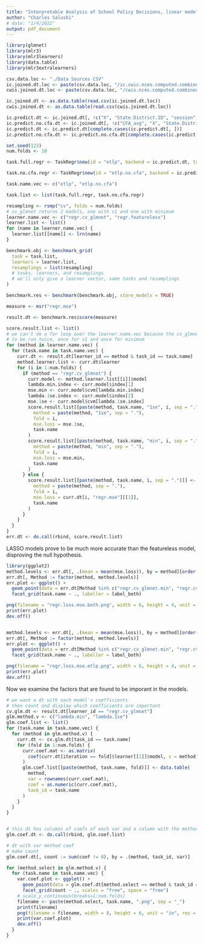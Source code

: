 ```yaml
---
title: "Interpretable Analysis of School Policy Decisions, linear models"
author: "Charles Saluski"
# date: "1/4/2022"
output: pdf_document
---
```


```r
library(glmnet)
library(mlr3)
library(mlr3learners)
library(data.table)
library(mlr3extralearners)

csv.data.loc <- "./Data Sources CSV"
ic.joined.dt.loc <- paste(csv.data.loc, "/ic.cwis.nces.computed.combined.csv", sep = "")
cwis.joined.dt.loc <- paste(csv.data.loc, "/cwis.nces.computed.combined.csv", sep = "")

ic.joined.dt <- as.data.table(read.csv(ic.joined.dt.loc))
cwis.joined.dt <- as.data.table(read.csv(cwis.joined.dt.loc))
```

```r
ic.predict.dt <- ic.joined.dt[, !c("X", "State.District.ID", "session", "NCES.District.Name..to.check.", "School.District", "Teacher_leader_More_than_6", "Total_more_than_10")]
ic.predict.no.cfa.dt <- ic.joined.dt[, !c("CFA_avg", "X", "State.District.ID", "session", "NCES.District.Name..to.check.", "School.District", "Teacher_leader_More_than_6", "Total_more_than_10")]
ic.predict.dt <- ic.predict.dt[complete.cases(ic.predict.dt[, ])]
ic.predict.no.cfa.dt <- ic.predict.no.cfa.dt[complete.cases(ic.predict.no.cfa.dt[, ])]
```

```r
set.seed(123)
num.folds <- 10

task.full.regr <- TaskRegr$new(id = "etlp", backend = ic.predict.dt, target = "ETLP_avg")

task.no.cfa.regr <- TaskRegr$new(id = "etlp.no.cfa", backend = ic.predict.no.cfa.dt, target = "ETLP_avg")

task.name.vec <- c("etlp", "etlp.no.cfa")

task.list <- list(task.full.regr, task.no.cfa.regr)

resampling <- rsmp("cv", folds = num.folds)
# cv_glmnet returns 2 models, one with s1 and one with minimum
learner.name.vec <- c("regr.cv_glmnet", "regr.featureless")
learner.list <- list()
for (name in learner.name.vec) {
  learner.list[[name]] <- lrn(name)
}

benchmark.obj <- benchmark_grid(
  task = task.list,
  learners = learner.list,
  resamplings = list(resampling)
  # tasks, learners, and resamplings
  # we'll only give a learner vector, same tasks and resamplings
)

benchmark.res <- benchmark(benchmark.obj, store_models = TRUE)

measure <- msr("regr.mse")
```

```r
result.dt <- benchmark.res$score(measure)

score.result.list <- list()
# we can't do a for loop over the learner.name.vec because the cv_glmnet needs
# to be run twice, once for s1 and once for minimum
for (method in learner.name.vec) {
  for (task.name in task.name.vec) {
    curr.dt <- result.dt[learner_id == method & task_id == task.name]
    method.learner.list <- curr.dt$learner
    for (i in 1:num.folds) {
      if (method == "regr.cv_glmnet") {
        curr.model <- method.learner.list[[i]]$model
        lambda.min.index <- curr.model$index[1]
        mse.min <- curr.model$cvm[lambda.min.index]
        lambda.1se.index <- curr.model$index[2]
        mse.1se <- curr.model$cvm[lambda.1se.index]
        score.result.list[[paste(method, task.name, "1se", i, sep = ".")]] <- data.table(
          method = paste(method, "1se", sep = "."),
          fold = i,
          mse.loss = mse.1se,
          task.name
        )
        score.result.list[[paste(method, task.name, "min", i, sep = ".")]] <- data.table(
          method = paste(method, "min", sep = "."),
          fold = i,
          mse.loss = mse.min,
          task.name
        )
      } else {
        score.result.list[[paste(method, task.name, i, sep = ".")]] <- data.table(
          method = paste(method, sep = "."),
          fold = i,
          mse.loss = curr.dt[i, "regr.mse"][[1]],
          task.name
        )
      }
    }
  }
}
err.dt <- do.call(rbind, score.result.list)
```


LASSO models prove to be much more accurate than the featureless model, disproving the null hypothesis. 
```r
library(ggplot2)
method.levels <- err.dt[, .(mean = mean(mse.loss)), by = method][order(-mean), method]
err.dt[, Method := factor(method, method.levels)]
err.plot <- ggplot() +
  geom_point(data = err.dt[Method %in% c("regr.cv_glmnet.min", "regr.cv_glmnet.1se", "regr.featureless")], aes(x = mse.loss, y = Method)) +
  facet_grid(task.name ~ ., labeller = label_both)

png(filename = "regr.loss.mse.both.png", width = 6, height = 4, unit = "in", res = 200)
print(err.plot)
dev.off()


method.levels <- err.dt[, .(mean = mean(mse.loss)), by = method][order(-mean), method]
err.dt[, Method := factor(method, method.levels)]
err.plot <- ggplot() +
  geom_point(data = err.dt[Method %in% c("regr.cv_glmnet.min", "regr.cv_glmnet.1se", "regr.featureless") & task.name == "etlp"], aes(x = mse.loss, y = Method)) +
  facet_grid(task.name ~ ., labeller = label_both)

png(filename = "regr.loss.mse.etlp.png", width = 6, height = 4, unit = "in", res = 200)
print(err.plot)
dev.off()
```

Now we examine the factors that are found to be imporant in the models.
```r
# we want a dt with each model's coefficients
# then count and display which coefficients are important
cv.glm.dt <- result.dt[learner_id == "regr.cv_glmnet"]
glm.method.v <- c("lambda.min", "lambda.1se")
glm.coef.list <- list()
for (task.name in task.name.vec) {
  for (method in glm.method.v) {
    curr.dt <- cv.glm.dt[task_id == task.name]
    for (fold in 1:num.folds) {
      curr.coef.mat <- as.matrix(
        coef(curr.dt[iteration == fold]$learner[[1]]$model, s = method)[-1, ]
      )
      glm.coef.list[[paste(method, task.name, fold)]] <- data.table(
        method,
        var = rownames(curr.coef.mat),
        coef = as.numeric(curr.coef.mat),
        task_id = task.name
      )
    }
  }
}


# this dt has columns of coefs of each var and a column with the method
glm.coef.dt <- do.call(rbind, glm.coef.list)

# dt with var method coef
# make count
glm.coef.dt[, count := sum(coef != 0), by = .(method, task_id, var)]
```


```r
for (method.select in glm.method.v) {
  for (task.name in task.name.vec) {
    var.coef.plot <- ggplot() +
      geom_point(data = glm.coef.dt[method.select == method & task_id == task.name & count > 0], aes(x = coef, y = var)) +
      facet_grid(count ~ ., scales = "free", space = "free")
    # scale_y_continuous(breaks=1:num.folds)
    filename <- paste(method.select, task.name, ".png", sep = "_")
    print(filename)
    png(filename = filename, width = 8, height = 6, unit = "in", res = 200)
    print(var.coef.plot)
    dev.off()
  }
}
```